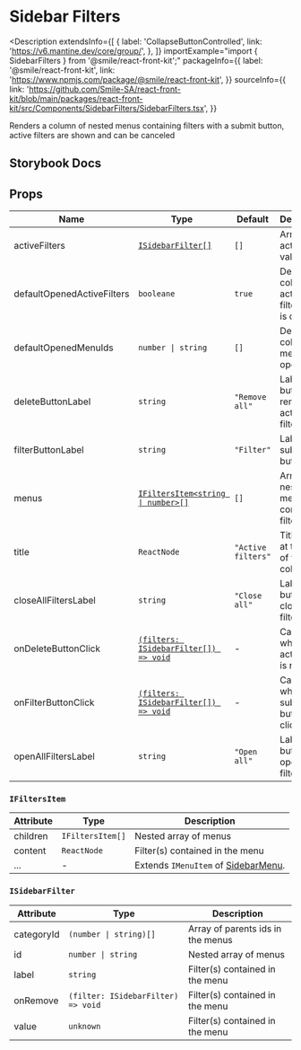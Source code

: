 # Sidebar Filters

<Description
  extendsInfo={[
    {
      label: 'CollapseButtonControlled',
      link: 'https://v6.mantine.dev/core/group/',
    },
  ]}
  importExample="import { SidebarFilters } from '@smile/react-front-kit';"
  packageInfo={{
    label: '@smile/react-front-kit',
    link: 'https://www.npmjs.com/package/@smile/react-front-kit',
  }}
  sourceInfo={{
    link: 'https://github.com/Smile-SA/react-front-kit/blob/main/packages/react-front-kit/src/Components/SidebarFilters/SidebarFilters.tsx',
  }}
>
  Renders a column of nested menus containing filters with a submit button,
  active filters are shown and can be canceled
</Description>

## Storybook Docs

<StorybookEmbed
  storyId="3-custom-components-sidebarfilters--docs"
  height="4380"
/>

## Props

| Name                       | Type                                                     | Default            | Description                                         |
| -------------------------- | -------------------------------------------------------- | ------------------ | --------------------------------------------------- |
| activeFilters              | [`ISidebarFilter[]`](#isidebarfilter)                    | `[]`               | Array of active filter values                       |
| defaultOpenedActiveFilters | `booleane`                                               | `true`             | Define if collapse of active filters tags is opened |
| defaultOpenedMenuIds       | `number \| string`                                       | `[]`               | Default collapse menu opened                        |
| deleteButtonLabel          | `string`                                                 | `"Remove all"`     | Label of button that removes all active filters     |
| filterButtonLabel          | `string`                                                 | `"Filter"`         | Label of submit button                              |
| menus                      | [`IFiltersItem<string \| number>[]`](#ifiltersitem)      | `[]`               | Array of nested menus containing filters            |
| title                      | `ReactNode`                                              | `"Active filters"` | Title shown at the top of the column                |
| closeAllFiltersLabel       | `string`                                                 | `"Close all"`      | Label of button close all filters                   |
| onDeleteButtonClick        | [`(filters: ISidebarFilter[]) => void`](#isidebarfilter) | -                  | Called when an active filter is removed             |
| onFilterButtonClick        | [`(filters: ISidebarFilter[]) => void`](#isidebarfilter) | -                  | Called when submit button is clicked                |
| openAllFiltersLabel        | `string`                                                 | `"Open all"`       | Label of button open all filters                    |

### `IFiltersItem`

| Attribute | Type             | Description                                                     |
| --------- | ---------------- | --------------------------------------------------------------- |
| children  | `IFiltersItem[]` | Nested array of menus                                           |
| content   | `ReactNode`      | Filter(s) contained in the menu                                 |
| ...       | -                | Extends `IMenuItem` of [SidebarMenu](./sidebar-menu#imenuitem). |

### `ISidebarFilter`

| Attribute  | Type                               | Description                       |
| ---------- | ---------------------------------- | --------------------------------- |
| categoryId | `(number \| string)[]`             | Array of parents ids in the menus |
| id         | `number \| string`                 | Nested array of menus             |
| label      | `string`                           | Filter(s) contained in the menu   |
| onRemove   | `(filter: ISidebarFilter) => void` | Filter(s) contained in the menu   |
| value      | `unknown`                          | Filter(s) contained in the menu   |
